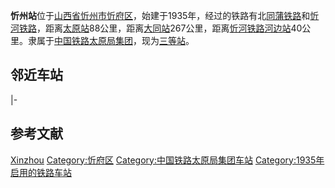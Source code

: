 {{Refimprove|time=2016-08-24T10:08:51+00:00}} 
{{Infobox China railway station
|车站名称 = 忻州站
|图片 = Xinzhou Railway Station 2013.08.28 17-57-43.jpg
|图片介绍 = 忻州站站房
|其他名称 = 
|车站拼音 = Xinzhou
|英文名称 = Xinzhou Railway Station
|车站代码 = 27476<ref>{{cite book|title=中华人民共和国铁路车站代码（GB/T 10302-2010）|publisher=中国标准出版社|year=2010|isbn=155066140495|ignore-isbn-error=true|pages=41}}</ref>
|电报码 = XXV
|拼音码 = XZH
|车站位置 = [[山西省|山西省]][[忻州市|忻州市]][[忻府区|忻府区]]
|坐标 = {{coord|38|25|10|N|112|44|26|E|type:landmark|display=inline,title}}
|线路 = [[同蒲铁路|同蒲铁路]]、[[忻河铁路|忻河铁路]]
|车站等级 = [[三等站_(中铁)|三等站]]
|月台数目 = 
}}
'''忻州站'''位于[[山西省|山西省]][[忻州市|忻州市]][[忻府区|忻府区]]，始建于1935年，经过的铁路有北[[同蒲铁路|同蒲铁路]]和[[忻河铁路|忻河铁路]]，距离[[太原站_(中國大陸)|太原站]]88公里，距离[[大同站|大同站]]267公里，距离[[忻河铁路|忻河铁路]][[河边站|河边站]]40公里。隶属于[[中国铁路太原局集团|中国铁路太原局集团]]，现为[[三等站_(中铁)|三等站]]。

{{Gallery
|width = 300
|height = 
|lines = 1
|File:Xinzhou Railway Station 2013.08.28 18-01-46.jpg|
|File:Xinzhou Railway Station 2013.08.28 18-03-41.jpg|
}}

== 邻近车站 ==
{{Start rail box|[[File:China_Railways.svg|16px]] [[中華人民共和國鐵路運輸|中国铁路]]}}
{{s-inop|[[播明站|播明站]]|{{站|大同}}方向}}
{{s-line|[[同蒲铁路|同蒲铁路]]<br />← 9km 忻州站 7km →}}
{{s-inop|[[田村站_(山西省)|田村站]]|{{站|华山||陕西省}}方向}}
|-
{{terminus}}
{{s-line|[[忻河铁路|忻河铁路]]<br />{{0}}{{0}} {{0}}{{0}}{{0}}{{0}} 忻州站 11km →}}
{{s-inop|[[北义井站|北义井站]]|{{站|河边}}方向}}
{{end box}}

==参考文献==
{{commonscat|Xinzhou Railway Station}}
{{reflist}}

{{China-rail-stub}}
{{同蒲铁路}}

[[Category:忻州市铁路车站|Xinzhou]]
[[Category:忻府区|Category:忻府区]]
[[Category:中国铁路太原局集团车站|Category:中国铁路太原局集团车站]]
[[Category:1935年启用的铁路车站|Category:1935年启用的铁路车站]]